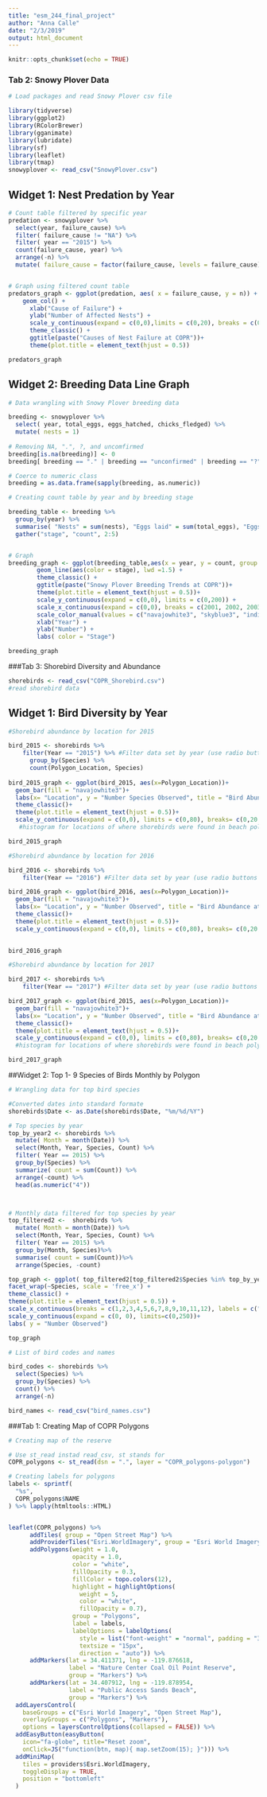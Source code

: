 ```yaml
---
title: "esm_244_final_project"
author: "Anna Calle"
date: "2/3/2019"
output: html_document
---
```


```r
knitr::opts_chunk$set(echo = TRUE)
```

### Tab 2: Snowy Plover Data
```r
# Load packages and read Snowy Plover csv file

library(tidyverse)
library(ggplot2)
library(RColorBrewer)
library(gganimate)
library(lubridate)
library(sf)
library(leaflet)
library(tmap)
snowyplover <- read_csv("SnowyPlover.csv")

```

## Widget 1: Nest Predation by Year
```r
# Count table filtered by specific year
predation <- snowyplover %>% 
  select(year, failure_cause) %>% 
  filter( failure_cause != "NA") %>%
  filter( year == "2015") %>% 
  count(failure_cause, year) %>%
  arrange(-n) %>% 
  mutate( failure_cause = factor(failure_cause, levels = failure_cause))


# Graph using filtered count table
predators_graph <- ggplot(predation, aes( x = failure_cause, y = n)) +
    geom_col() +
      xlab("Cause of Failure") +
      ylab("Number of Affected Nests") +
      scale_y_continuous(expand = c(0,0),limits = c(0,20), breaks = c(0,5,10,15,20)) +
      theme_classic() +
      ggtitle(paste("Causes of Nest Failure at COPR"))+
      theme(plot.title = element_text(hjust = 0.5))

predators_graph

```

## Widget 2: Breeding Data Line Graph

```r
# Data wrangling with Snowy Plover breeding data

breeding <- snowyplover %>% 
  select( year, total_eggs, eggs_hatched, chicks_fledged) %>% 
  mutate( nests = 1)
 
# Removing NA, ".", ?, and uncomfirmed
breeding[is.na(breeding)] <- 0
breeding[ breeding == "." | breeding == "unconfirmed" | breeding == "?"] <- 0

# Coerce to numeric class
breeding = as.data.frame(sapply(breeding, as.numeric))

# Creating count table by year and by breeding stage

breeding_table <- breeding %>% 
  group_by(year) %>% 
  summarise( "Nests" = sum(nests), "Eggs laid" = sum(total_eggs), "Eggs hatched" = sum(eggs_hatched), "Fledged chicks" = sum(chicks_fledged)) %>% 
  gather("stage", "count", 2:5)


# Graph
breeding_graph <- ggplot(breeding_table,aes(x = year, y = count, group = stage)) +
        geom_line(aes(color = stage), lwd =1.5) +
        theme_classic() +
        ggtitle(paste("Snowy Plover Breeding Trends at COPR"))+
        theme(plot.title = element_text(hjust = 0.5))+ 
        scale_y_continuous(expand = c(0,0), limits = c(0,200)) +
        scale_x_continuous(expand = c(0,0), breaks = c(2001, 2002, 2003, 2004, 2005, 2006, 2007, 2008, 2009, 2010, 2011, 2012, 2013, 2014, 2015, 2016, 2017, 2018)) +
        scale_color_manual(values = c("navajowhite3", "skyblue3", "indianred1","lawngreen"))+
        xlab("Year") +
        ylab("Number") +
        labs( color = "Stage")

breeding_graph 
```
###Tab 3: Shorebird Diversity and Abundance  

```r

shorebirds <- read_csv("COPR_Shorebird.csv")
#read shorebird data

```

## Widget 1: Bird Diversity by Year
```r

#Shorebird abundance by location for 2015

bird_2015 <- shorebirds %>% 
    filter(Year == "2015") %>% #Filter data set by year (use radio buttons or drop down menu to select)
      group_by(Species) %>% 
      count(Polygon_Location, Species)
  
bird_2015_graph <- ggplot(bird_2015, aes(x=Polygon_Location))+
  geom_bar(fill = "navajowhite3")+
  labs(x= "Location", y = "Number Species Observed", title = "Bird Abundance at COPR (2015)")+ 
  theme_classic()+
  theme(plot.title = element_text(hjust = 0.5))+
  scale_y_continuous(expand = c(0,0), limits = c(0,80), breaks= c(0,20,40,60,80))
   #histogram for locations of where shorebirds were found in beach polygons

bird_2015_graph

```


```r
#Shorebird abundance by location for 2016

bird_2016 <- shorebirds %>% 
    filter(Year == "2016") #Filter data set by year (use radio buttons or drop down menu to select)

bird_2016_graph <- ggplot(bird_2016, aes(x=Polygon_Location))+
  geom_bar(fill = "navajowhite3")+
  labs(x= "Location", y = "Number Observed", title = "Bird Abundance at COPR (2016)")+ 
  theme_classic()+
  theme(plot.title = element_text(hjust = 0.5))+
  scale_y_continuous(expand = c(0,0), limits = c(0,80), breaks= c(0,20,40,60,80)) #histogram for locations of where shorebirds were found in beach polygons
  

bird_2016_graph

```


```r

#Shorebird abundance by location for 2017

bird_2017 <- shorebirds %>% 
    filter(Year == "2017") #Filter data set by year (use radio buttons or drop down menu to select)

bird_2017_graph <- ggplot(bird_2015, aes(x=Polygon_Location))+
  geom_bar(fill = "navajowhite3")+
  labs(x= "Location", y = "Number Observed", title = "Bird Abundance at COPR (2017)")+ 
  theme_classic()+
  theme(plot.title = element_text(hjust = 0.5))+
  scale_y_continuous(expand = c(0,0), limits = c(0,80), breaks= c(0,20,40,60,80))
  #histogram for locations of where shorebirds were found in beach polygons

bird_2017_graph

```

##Widget 2: Top 1- 9 Species of Birds Monthly by Polygon
```r
# Wrangling data for top bird species

#Converted dates into standard formate
shorebirds$Date <- as.Date(shorebirds$Date, "%m/%d/%Y")

# Top species by year
top_by_year2 <- shorebirds %>%
  mutate( Month = month(Date)) %>%
  select(Month, Year, Species, Count) %>% 
  filter( Year == 2015) %>% 
  group_by(Species) %>% 
  summarize( count = sum(Count)) %>% 
  arrange(-count) %>% 
  head(as.numeric("4"))



# Monthly data filtered for top species by year
top_filtered2 <-  shorebirds %>%
  mutate( Month = month(Date)) %>%
  select(Month, Year, Species, Count) %>% 
  filter( Year == 2015) %>% 
  group_by(Month, Species)%>%
  summarise( count = sum(Count))%>% 
  arrange(Species, -count)

top_graph <- ggplot( top_filtered2[top_filtered2$Species %in% top_by_year2$Species,], aes( x = Month, y = count)) + geom_col(fill = "skyblue3") + 
facet_wrap(~Species, scale = 'free_x') +
theme_classic() +
theme(plot.title = element_text(hjust = 0.5)) +
scale_x_continuous(breaks = c(1,2,3,4,5,6,7,8,9,10,11,12), labels = c("J", "F", "M", "A", "M", "J", "J", "A", "S", "O", "N", "D"))+
scale_y_continuous(expand = c(0, 0), limits=c(0,250))+
labs( y = "Number Observed")

top_graph

```

```r
# List of bird codes and names

bird_codes <- shorebirds %>% 
  select(Species) %>% 
  group_by(Species) %>% 
  count() %>% 
  arrange(-n)

bird_names <- read_csv("bird_names.csv")

```


###Tab 1: Creating Map of COPR Polygons

```r
# Creating map of the reserve

# Use st_read instad read_csv, st stands for
COPR_polygons <- st_read(dsn = ".", layer = "COPR_polygons-polygon") 

```

```r
# Creating labels for polygons
labels <- sprintf(
  "%s",
  COPR_polygons$NAME
) %>% lapply(htmltools::HTML)


leaflet(COPR_polygons) %>% 
      addTiles( group = "Open Street Map") %>%
      addProviderTiles("Esri.WorldImagery", group = "Esri World Imagery") %>%
      addPolygons(weight = 1.0,
                  opacity = 1.0,
                  color = "white",
                  fillOpacity = 0.3,
                  fillColor = topo.colors(12),
                  highlight = highlightOptions(
                    weight = 5,
                    color = "white",
                    fillOpacity = 0.7),
                  group = "Polygons",
                  label = labels,
                  labelOptions = labelOptions(
                    style = list("font-weight" = "normal", padding = "3px 8px"),
                    textsize = "15px",
                    direction = "auto")) %>% 
      addMarkers(lat = 34.411371, lng = -119.876618,
                 label = "Nature Center Coal Oil Point Reserve",
                 group = "Markers") %>% 
      addMarkers(lat = 34.407912, lng = -119.878954,
                 label = "Public Access Sands Beach",
                 group = "Markers") %>% 
  addLayersControl(
    baseGroups = c("Esri World Imagery", "Open Street Map"),
    overlayGroups = c("Polygons", "Markers"),
    options = layersControlOptions(collapsed = FALSE)) %>% 
  addEasyButton(easyButton(
    icon="fa-globe", title="Reset zoom",
    onClick=JS("function(btn, map){ map.setZoom(15); }"))) %>% 
  addMiniMap(
    tiles = providers$Esri.WorldImagery,
    toggleDisplay = TRUE,
    position = "bottomleft"
  )
       
    
```














